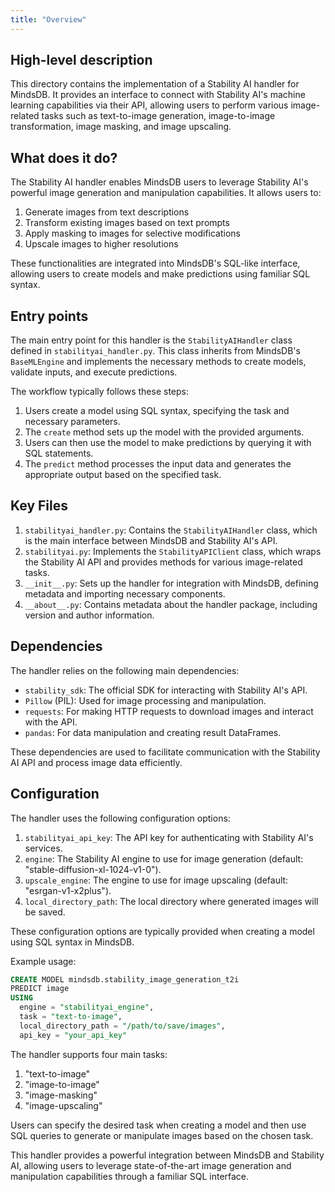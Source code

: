 ```yaml
---
title: "Overview"
---
```


## High-level description
This directory contains the implementation of a Stability AI handler for MindsDB. It provides an interface to connect with Stability AI's machine learning capabilities via their API, allowing users to perform various image-related tasks such as text-to-image generation, image-to-image transformation, image masking, and image upscaling.

## What does it do?
The Stability AI handler enables MindsDB users to leverage Stability AI's powerful image generation and manipulation capabilities. It allows users to:
1. Generate images from text descriptions
2. Transform existing images based on text prompts
3. Apply masking to images for selective modifications
4. Upscale images to higher resolutions

These functionalities are integrated into MindsDB's SQL-like interface, allowing users to create models and make predictions using familiar SQL syntax.

## Entry points
The main entry point for this handler is the `StabilityAIHandler` class defined in `stabilityai_handler.py`. This class inherits from MindsDB's `BaseMLEngine` and implements the necessary methods to create models, validate inputs, and execute predictions.

The workflow typically follows these steps:
1. Users create a model using SQL syntax, specifying the task and necessary parameters.
2. The `create` method sets up the model with the provided arguments.
3. Users can then use the model to make predictions by querying it with SQL statements.
4. The `predict` method processes the input data and generates the appropriate output based on the specified task.

## Key Files
1. `stabilityai_handler.py`: Contains the `StabilityAIHandler` class, which is the main interface between MindsDB and Stability AI's API.
2. `stabilityai.py`: Implements the `StabilityAPIClient` class, which wraps the Stability AI API and provides methods for various image-related tasks.
3. `__init__.py`: Sets up the handler for integration with MindsDB, defining metadata and importing necessary components.
4. `__about__.py`: Contains metadata about the handler package, including version and author information.

## Dependencies
The handler relies on the following main dependencies:
- `stability_sdk`: The official SDK for interacting with Stability AI's API.
- `Pillow` (PIL): Used for image processing and manipulation.
- `requests`: For making HTTP requests to download images and interact with the API.
- `pandas`: For data manipulation and creating result DataFrames.

These dependencies are used to facilitate communication with the Stability AI API and process image data efficiently.

## Configuration
The handler uses the following configuration options:
1. `stabilityai_api_key`: The API key for authenticating with Stability AI's services.
2. `engine`: The Stability AI engine to use for image generation (default: "stable-diffusion-xl-1024-v1-0").
3. `upscale_engine`: The engine to use for image upscaling (default: "esrgan-v1-x2plus").
4. `local_directory_path`: The local directory where generated images will be saved.

These configuration options are typically provided when creating a model using SQL syntax in MindsDB.

Example usage:
```sql
CREATE MODEL mindsdb.stability_image_generation_t2i
PREDICT image
USING
  engine = "stabilityai_engine",
  task = "text-to-image",
  local_directory_path = "/path/to/save/images",
  api_key = "your_api_key"
```

The handler supports four main tasks:
1. "text-to-image"
2. "image-to-image"
3. "image-masking"
4. "image-upscaling"

Users can specify the desired task when creating a model and then use SQL queries to generate or manipulate images based on the chosen task.

This handler provides a powerful integration between MindsDB and Stability AI, allowing users to leverage state-of-the-art image generation and manipulation capabilities through a familiar SQL interface.